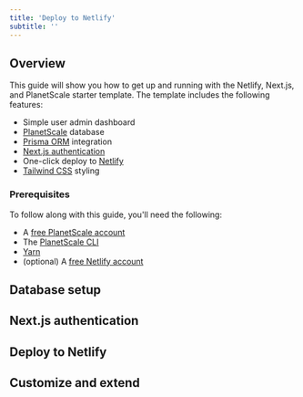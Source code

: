 ```yaml
---
title: 'Deploy to Netlify'
subtitle: ''
---
```


## Overview

This guide will show you how to get up and running with the Netlify, Next.js, and PlanetScale starter template. The template includes the following features:

- Simple user admin dashboard
- [PlanetScale](https://planetscale.com/) database
- [Prisma ORM](https://www.prisma.io/) integration
- [Next.js authentication](https://nextjs.org/docs/authentication)
- One-click deploy to [Netlify](https://netlify.com)
- [Tailwind CSS](https://tailwindcss.com/) styling

### Prerequisites

To follow along with this guide, you'll need the following:

- A [free PlanetScale account](https://auth.planetscale.com/sign-up)
- The [PlanetScale CLI](https://github.com/planetscale/cli#installation)
- [Yarn](https://yarnpkg.com/getting-started/install)
- (optional) A [free Netlify account](https://app.netlify.com/signup)

## Database setup

## Next.js authentication

## Deploy to Netlify

## Customize and extend